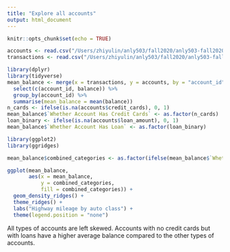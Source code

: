 ```yaml
---
title: "Explore all accounts"
output: html_document
---
```


```r
knitr::opts_chunk$set(echo = TRUE)
```


```r
accounts <- read.csv("/Users/zhiyulin/anly503/fall2020/anly503-fall2020-a5-zlds123/data/accounts_analytical.csv")
transactions <- read.csv("/Users/zhiyulin/anly503/fall2020/anly503-fall2020-a5-zlds123/data/transactions.csv")
```


```r
library(dplyr)
library(tidyverse)
mean_balance <- merge(x = transactions, y = accounts, by = "account_id", all.x = TRUE) %>%
  select(c(account_id, balance)) %>%
  group_by(account_id) %>%
  summarise(mean_balance = mean(balance))
n_cards <- ifelse(is.na(accounts$credit_cards), 0, 1)
mean_balance$`Whether Account Has Credit Cards` <- as.factor(n_cards)
loan_binary <- ifelse(is.na(accounts$loan_amount), 0, 1)
mean_balance$`Whether Account Has Loan` <- as.factor(loan_binary)
```


```r
library(ggplot2)
library(ggridges)

mean_balance$combined_categories <- as.factor(ifelse(mean_balance$`Whether Account Has Credit Cards` == 1, ifelse(mean_balance$`Whether Account Has Loan` == 1, "yes_credit_yes_loan", "yes_credit_no_loan"), ifelse(mean_balance$`Whether Account Has Loan` == 1, "no_credit_yes_loan", "no_credit_no_loan")))

ggplot(mean_balance, 
       aes(x = mean_balance, 
           y = combined_categories, 
           fill = combined_categories)) +
  geom_density_ridges() + 
  theme_ridges() +
  labs("Highway mileage by auto class") +
  theme(legend.position = "none")
```

All types of accounts are left skewed. Accounts with no credit cards but with loans have a higher average balance compared to the other types of accounts. 